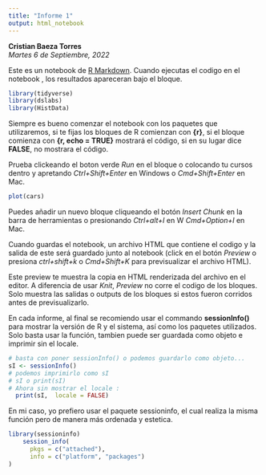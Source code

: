 ```yaml
---
title: "Informe 1"
output: html_notebook
---
```


**Cristian Baeza Torres**\
*Martes 6 de Septiembre, 2022*

Este es un notebook de [R Markdown](http://rmarkdown.rstudio.com). Cuando ejecutas el codigo en el notebook , los resultados apareceran bajo el bloque.

```r
library(tidyverse)
library(dslabs)
library(HistData)

```

Siempre es bueno comenzar el notebook con los paquetes que utilizaremos, si te fijas los bloques de R comienzan con **{r}**, si el bloque comienza con **{r, echo = TRUE}** mostrará el código, si en su lugar dice **FALSE**, no mostrara el código.

Prueba clickeando el boton verde *Run* en el bloque o colocando tu cursos dentro y apretando *Ctrl+Shift+Enter* en Windows o *Cmd+Shift+Enter* en Mac.

```r
plot(cars)
```

Puedes añadir un nuevo bloque cliqueando el botón *Insert Chunk* en la barra de herramientas o presionando *Ctrl+alt+I* en W *Cmd+Option+I* en Mac.

Cuando guardas el notebook, un archivo HTML que contiene el codigo y la salida de este será guardado junto al notebook (click en el botón *Preview* o presiona *ctrl+shift+k* o *Cmd+Shift+K* para previsualizar el archivo HTML).

Este preview te muestra la copia en HTML renderizada del archivo en el editor. A diferencia de usar *Knit*, *Preview* no corre el codigo de los bloques. Solo muestra las salidas o outputs de los bloques si estos fueron corridos antes de previsualizarlo.

En cada informe, al final se recomiendo usar el commando **sessionInfo()** para mostrar la versión de R y el sistema, así como los paquetes utilizados. Solo basta usar la función, tambien puede ser guardada como objeto e imprimir sin el locale.

```r
# basta con poner sessionInfo() o podemos guardarlo como objeto...
sI <- sessionInfo()
# podemos imprimirlo como sI
# sI o print(sI)
# Ahora sin mostrar el locale :
  print(sI,  locale = FALSE)

```

En mi caso, yo prefiero usar el paquete sessioninfo, el cual realiza la misma función pero de manera más ordenada y estetica.

```r
library(sessioninfo)
    session_info(
      pkgs = c("attached"),
      info = c("platform", "packages")
)
```
